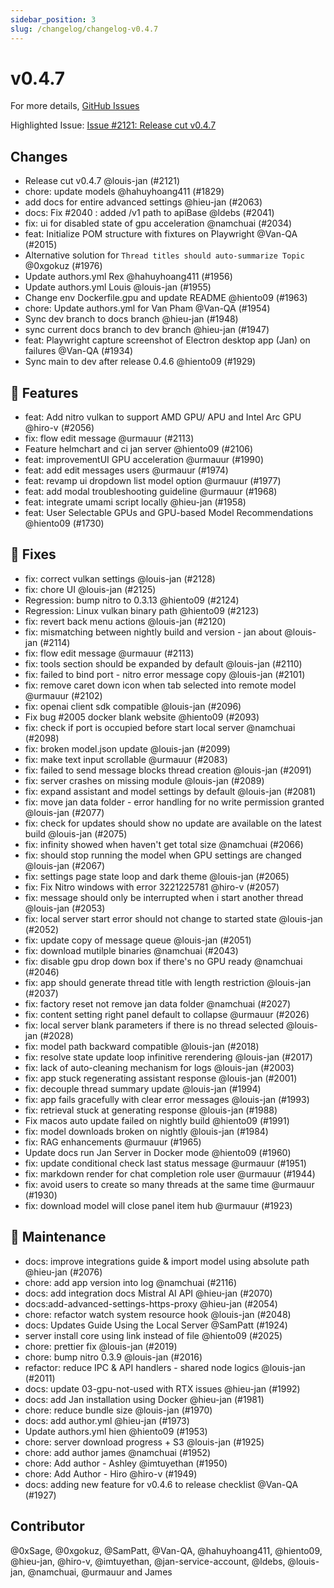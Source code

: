 ```yaml
---
sidebar_position: 3
slug: /changelog/changelog-v0.4.7
---
```

# v0.4.7

For more details, [GitHub Issues](https://github.com/janhq/jan/releases/tag/v0.4.7)

Highlighted Issue:  [Issue #2121: Release cut v0.4.7](https://github.com/janhq/jan/pull/2121)

## Changes

- Release cut v0.4.7 @louis-jan (#2121)
- chore: update models @hahuyhoang411 (#1829)
- add docs for entire advanced settings @hieu-jan (#2063)
- docs: Fix #2040 : added /v1 path to apiBase @ldebs (#2041)
- fix: ui for disabled state of gpu acceleration @namchuai (#2034)
- feat: Initialize POM structure with fixtures on Playwright @Van-QA (#2015)
- Alternative solution for `Thread titles should auto-summarize Topic` @0xgokuz (#1976)
- Update authors.yml Rex @hahuyhoang411 (#1956)
- Update authors.yml Louis @louis-jan (#1955)
- Change env Dockerfile.gpu and update README @hiento09 (#1963)
- chore: Update authors.yml for Van Pham @Van-QA (#1954)
- Sync dev branch to docs branch @hieu-jan (#1948)
- sync current docs branch to dev branch @hieu-jan (#1947)
- feat: Playwright capture screenshot of Electron desktop app (Jan) on failures @Van-QA (#1934)
- Sync main to dev after release 0.4.6 @hiento09 (#1929)

## 🚀 Features

- feat: Add nitro vulkan to support AMD GPU/ APU and Intel Arc GPU @hiro-v (#2056)
- fix: flow edit message @urmauur (#2113)
- Feature helmchart and ci jan server @hiento09 (#2106)
- feat: improvementUI GPU acceleration  @urmauur (#1990)
- feat: add edit messages users @urmauur (#1974)
- feat: revamp ui dropdown list model option @urmauur (#1977)
- feat: add modal troubleshooting guideline @urmauur (#1968)
- feat: integrate umami script locally @hieu-jan (#1958)
- feat: User Selectable GPUs and GPU-based Model Recommendations @hiento09 (#1730)

## 🐛 Fixes

- fix: correct vulkan settings @louis-jan (#2128)
- fix: chore UI @louis-jan (#2125)
- Regression: bump nitro to 0.3.13 @hiento09 (#2124)
- Regression: Linux vulkan binary path @hiento09 (#2123)
- fix: revert back menu actions @louis-jan (#2120)
- fix: mismatching between nightly build and version - jan about @louis-jan (#2114)
- fix: flow edit message @urmauur (#2113)
- fix: tools section should be expanded by default @louis-jan (#2110)
- fix: failed to bind port - nitro error message copy @louis-jan (#2101)
- fix: remove caret down icon when tab selected into remote model @urmauur (#2102)
- fix: openai client sdk compatible @louis-jan (#2096)
- Fix bug #2005 docker blank website @hiento09 (#2093)
- fix: check if port is occupied before start local server @namchuai (#2098)
- fix: broken model.json update @louis-jan (#2099)
- fix: make text input scrollable @urmauur (#2083)
- fix: failed to send message blocks thread creation @louis-jan (#2091)
- fix: server crashes on missing module @louis-jan (#2089)
- fix: expand assistant and model settings by default @louis-jan (#2081)
- fix: move jan data folder - error handling for no write permission granted @louis-jan (#2077)
- fix: check for updates should show no update are available on the latest build @louis-jan (#2075)
- fix: infinity showed when haven't get total size @namchuai (#2066)
- fix: should stop running the model when GPU settings are changed @louis-jan (#2067)
- fix: settings page state loop and dark theme @louis-jan (#2065)
- fix: Fix Nitro windows with error 3221225781 @hiro-v (#2057)
- fix: message should only be interrupted when i start another thread @louis-jan (#2053)
- fix: local server start error should not change to started state @louis-jan (#2052)
- fix: update copy of message queue @louis-jan (#2051)
- fix: download mutilple binaries @namchuai (#2043)
- fix: disable gpu drop down box if there's no GPU ready @namchuai (#2046)
- fix: app should generate thread title with length restriction @louis-jan (#2037)
- fix: factory reset not remove jan data folder @namchuai (#2027)
- fix: content setting right panel default to collapse @urmauur (#2026)
- fix: local server blank parameters if there is no thread selected @louis-jan (#2028)
- fix: model path backward compatible @louis-jan (#2018)
- fix: resolve state update loop infinitive rerendering @louis-jan (#2017)
- fix: lack of auto-cleaning mechanism for logs @louis-jan (#2003)
- fix: app stuck regenerating assistant response @louis-jan (#2001)
- fix: decouple thread summary update @louis-jan (#1994)
- fix: app fails gracefully with clear error messages @louis-jan (#1993)
- fix: retrieval stuck at generating response @louis-jan (#1988)
- Fix macos auto update failed on nightly build @hiento09 (#1991)
- fix: model downloads broken on nightly @louis-jan (#1984)
- fix: RAG enhancements @urmauur (#1965)
- Update docs run Jan Server in Docker mode @hiento09 (#1960)
- fix: update conditional check last status message @urmauur (#1951)
- fix: markdown render for chat completion role user @urmauur (#1944)
- fix: avoid users to create so many threads at the same time @urmauur (#1930)
- fix: download model will close panel item hub @urmauur (#1923)

## 🧰 Maintenance

- docs: improve integrations guide \& import model using absolute path @hieu-jan (#2076)
- chore: add app version into log @namchuai (#2116)
- docs: add integration docs Mistral AI API @hieu-jan (#2070)
- docs:add-advanced-settings-https-proxy @hieu-jan (#2054)
- chore: refactor watch system resource hook @louis-jan (#2048)
- docs: Updates Guide Using the Local Server @SamPatt (#1924)
- server install core using link instead of file @hiento09 (#2025)
- chore: prettier fix @louis-jan (#2019)
- chore: bump nitro 0.3.9 @louis-jan (#2016)
- refactor: reduce IPC \& API handlers - shared node logics @louis-jan (#2011)
- docs: update 03-gpu-not-used with RTX issues @hieu-jan (#1992)
- docs: add Jan installation using Docker @hieu-jan (#1981)
- chore: reduce bundle size @louis-jan (#1970)
- docs: add author.yml @hieu-jan (#1973)
- Update authors.yml hien @hiento09 (#1953)
- chore: server download progress + S3 @louis-jan (#1925)
- chore: add author james @namchuai (#1952)
- chore: Add author - Ashley @imtuyethan (#1950)
- chore: Add Author - Hiro @hiro-v (#1949)
- docs: adding new feature for v0.4.6 to release checklist @Van-QA (#1927)

## Contributor

@0xSage, @0xgokuz, @SamPatt, @Van-QA, @hahuyhoang411, @hiento09, @hieu-jan, @hiro-v, @imtuyethan, @jan-service-account, @ldebs, @louis-jan, @namchuai, @urmauur and James

